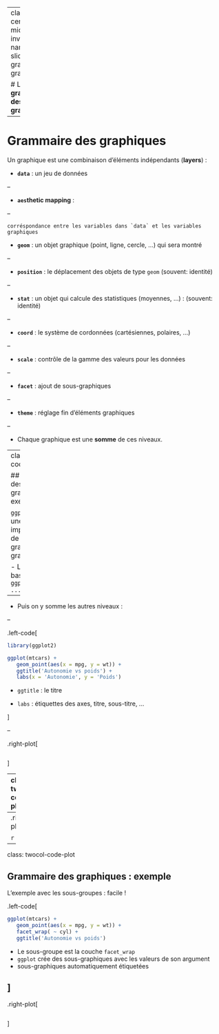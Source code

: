 
---
class: center, middle, inverse
name: slide-grammaire-graphiques

# La **grammaire des graphiques**

---

# Grammaire des graphiques

Un graphique est une combinaison d'éléments indépendants (**layers**) :

- <b>`data`</b> : un jeu de données 

--

- <b>`aes`thetic mapping</b> :   

--

    corréspondance entre les variables dans `data` et les variables graphiques
- <b>`geom`</b> : un objet graphique (point, ligne, cercle, ...) qui sera montré

--

- <b>`position`</b> : le déplacement des objets de type `geom` (souvent: identité)

--

- <b>`stat`</b> : un objet qui calcule des statistiques (moyennes, ...) : (souvent: identité)

--

- <b>`coord`</b> : le système de cordonnées (cartésiennes, polaires, ...)

--

- <b>`scale`</b> : contrôle de la gamme des valeurs pour les données

--

- <b>`facet`</b> : ajout de sous-graphiques

--

- <b>`theme`</b> : réglage fin d'éléments graphiques 

--

- <div class='heavy-box'>Chaque graphique est une <b>somme</b> de ces niveaux.</div>

---
class: twocol-code-plot

## Grammaire des graphiques : exemple 

`ggplot2` est une implémentation de la grammaire des graphiques.

- L'objet de base est `ggplot(data = ...)`

--

- Puis on y somme les autres niveaux :

--

.left-code[

```r
library(ggplot2)

ggplot(mtcars) +
   geom_point(aes(x = mpg, y = wt)) +
   ggtitle('Autonomie vs poids') +
   labs(x = 'Autonomie', y = 'Poids')
```

- `ggtitle` : le titre

- `labs` : étiquettes des axes, titre, sous-titre, ...

]

--

.right-plot[

```r

```
]

---
class: twocol-code-plot

## Grammaire des graphiques : exemple avec groupes

.left-code[
```r
p <- ggplot(mtcars) +
   geom_point(aes(x = mpg, y = wt, col = cyl)) +
   ggtitle('Autonomie vs poids; cylindres') +
   scale_color_continuous('Nombre de cylinders')
p
```

- `data` : `mtcars`
- `geom_point` : ajout d'une couche graphique de type "scatter plot"   
   Variables graphiques : `x`, `y`, `col` (couleur : facultative)
- `aes` : **aesthetic mapping**    
   dans `data`: `mpg`, `wt`, `cyl` ⇒ variables `x`, `y`, `col` dans le graphique
- `ggplot` adopte une échelle de couleur automatique pour des valeurs continues
 
]

--
.right-plot[

```r
p
```
]
---
class: twocol-code-plot

## Grammaire des graphiques : exemple

L'exemple avec les sous-groupes : facile !

.left-code[

```r
ggplot(mtcars) +
   geom_point(aes(x = mpg, y = wt)) +
   facet_wrap( ~ cyl) +
   ggtitle('Autonomie vs poids')
```

- Le sous-groupe est la couche `facet_wrap` 
- `ggplot` crée des sous-graphiques avec les valeurs de son argument
-  sous-graphiques automatiquement étiquetées

]
--
.right-plot[
```r
```
]
